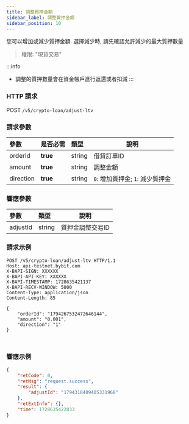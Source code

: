 ```yaml
---
title: 調整質押金額
sidebar_label: 調整質押金額
sidebar_position: 10
---
```

您可以增加或減少質押金額. 選擇減少時, 請先確認允許減少的最大質押數量
> 權限: "現貨交易"

:::info
* 調整的質押數量會在資金帳戶進行返還或者扣減
:::

### HTTP 請求
POST `/v5/crypto-loan/adjust-ltv`

### 請求參數
| 參數 | 是否必需 | 類型 | 說明|
|:----- |:-------|:-----|------ |
|orderId |**true** |string |借貸訂單ID|
|amount |**true** |string |調整金額|
|direction |**true** |string |`0`: 增加質押金; `1`: 減少質押金|

### 響應參數
| 參數 | 類型 | 說明|
|:----- |:-----|----- |
|adjustId |string |質押金調整交易ID|

### 請求示例

<Tabs groupId="programming-languages">
<TabItem value="http" label="HTTP">

```http
POST /v5/crypto-loan/adjust-ltv HTTP/1.1
Host: api-testnet.bybit.com
X-BAPI-SIGN: XXXXXX
X-BAPI-API-KEY: XXXXXX
X-BAPI-TIMESTAMP: 1728635421137
X-BAPI-RECV-WINDOW: 5000
Content-Type: application/json
Content-Length: 85

{
    "orderId": "1794267532472646144",
    "amount": "0.001",
    "direction": "1"
}
```

</TabItem>
<TabItem value="python" label="Python">

```python

```

</TabItem>

<TabItem value="Node" label="Node.js">

```n4js

```

</TabItem>
</Tabs>

### 響應示例

```json
{
    "retCode": 0,
    "retMsg": "request.success",
    "result": {
        "adjustId": "1794318409405331968"
    },
    "retExtInfo": {},
    "time": 1728635422833
}
```
